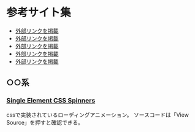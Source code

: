 
<Meta title="参考サイト集" />

# 参考サイト集

- <a href="https://depart-inc.com/" target="_blank">外部リンクを掲載</a>
- <a href="https://depart-inc.com/" target="_blank">外部リンクを掲載</a>
- <a href="https://depart-inc.com/" target="_blank">外部リンクを掲載</a>
- <a href="https://depart-inc.com/" target="_blank">外部リンクを掲載</a>
- <a href="https://depart-inc.com/" target="_blank">外部リンクを掲載</a>

## ○○系

### <a href="https://projects.lukehaas.me/css-loaders/" target="_blank">Single Element CSS Spinners</a>

cssで実装されているローディングアニメーション。
ソースコードは「View Source」を押すと確認できる。
